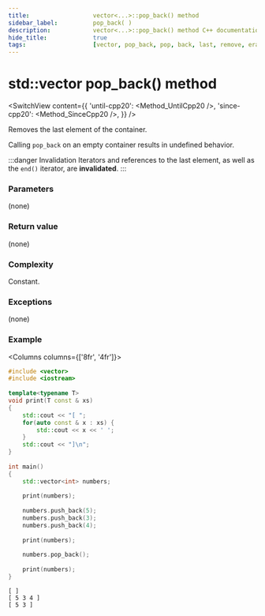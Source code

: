 ```yaml
---
title:					vector<...>::pop_back() method
sidebar_label:			pop_back( )
description:			vector<...>::pop_back() method C++ documentation
hide_title:				true
tags:					[vector, pop_back, pop, back, last, remove, erase]
---
```



<!-- Terms -->

<!----------------- Codes ---------------------->

<!-- pop_back() -->

# std::vector pop_back() method

<SwitchView content={{
    'until-cpp20': <Method_UntilCpp20 />,
    'since-cpp20': <Method_SinceCpp20 />,
}} />

Removes the last element of the container.

Calling `pop_back` on an empty container results in <Tooltip title={Term_UndefinedBehaviour}>undefined behavior</Tooltip>.

:::danger Invalidation
Iterators and references to the last element, as well as the `end()` iterator, are **invalidated**.
:::

### Parameters

(none)

### Return value

(none)

### Complexity

Constant.

### Exceptions

(none)

### Example

<Columns columns={['8fr', '4fr']}>
<div>

```cpp title='Main.cpp' showLineNumbers
#include <vector>
#include <iostream>
 
template<typename T>
void print(T const & xs)
{
    std::cout << "[ ";
    for(auto const & x : xs) {
        std::cout << x << ' ';
    }
    std::cout << "]\n";
}
 
int main()
{
    std::vector<int> numbers;
 
    print(numbers); 
 
    numbers.push_back(5);
    numbers.push_back(3);
    numbers.push_back(4);
 
    print(numbers); 
 
    numbers.pop_back();
 
    print(numbers); 
}
```

</div>
<div>

```plaintext title="Possible output"
[ ]
[ 5 3 4 ]
[ 5 3 ]
```

</div>
</Columns>
